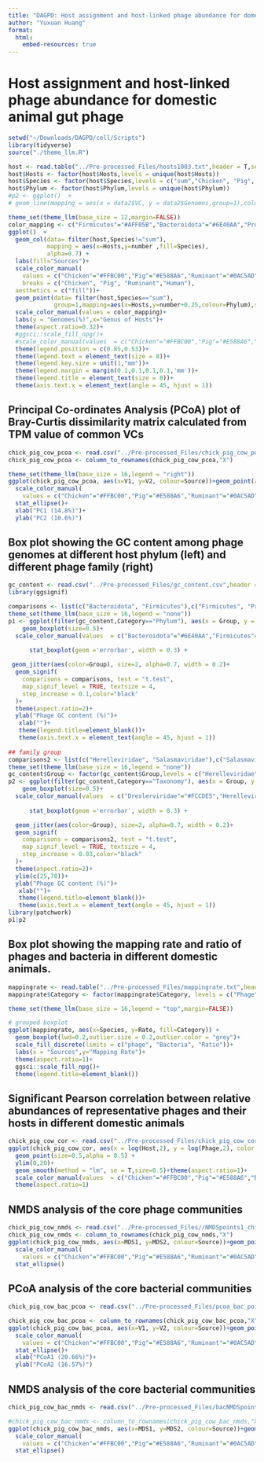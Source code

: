 ```yaml
---
title: "DAGPD: Host assignment and host-linked phage abundance for domestic animal gut phage"
author: "Yuxuan Huang"
format: 
  html:
    embed-resources: true
---
```


# Host assignment and host-linked phage abundance for domestic animal gut phage

```r
setwd("~/Downloads/DAGPD/cell/Scripts")
library(tidyverse)
source("./theme_llm.R")

host <- read.table("../Pre-processed_Files/hosts1003.txt",header = T,sep="\t")
host$Hosts <- factor(host$Hosts,levels = unique(host$Hosts))
host$Species <- factor(host$Species,levels = c("sum","Chicken", "Pig", "Ruminant","Human"))
host$Phylum <- factor(host$Phylum,levels = unique(host$Phylum))
#p2 <- ggplot()  + 
# geom_line(mapping = aes(x = data2$VC, y = data2$Genomes,group=1),color="orange")

theme_set(theme_llm(base_size = 12,margin=FALSE))
color_mapping <- c("Firmicutes"="#AFF05B","Bacteroidota"="#6E40AA","Proteobacteria"="#00BFFF","Spirochaetota"="#FFD92F","Pseudomonadota"="#E5C494","Actinobacteriota"="#FC8D62","Campylobacterota"="#8DA0CB","Fibrobacterota"="#E78AC3")
ggplot()  + 
  geom_col(data= filter(host,Species!="sum"),
           mapping = aes(x=Hosts,y=number ,fill=Species),
           alpha=0.7) +
  labs(fill="Sources")+
  scale_color_manual(
    values = c("Chicken"="#FFBC00","Pig"="#E588A6","Ruminant"="#0AC5AD","Human"="#3FAAE2"),
    breaks = c("Chicken", "Pig", "Ruminant","Human"),
  aesthetics = c("fill"))+
  geom_point(data= filter(host,Species=="sum"),
             group=1,mapping=aes(x=Hosts,y=number+0.25,colour=Phylum),size = 2) +
  scale_color_manual(values = color_mapping)+
  labs(y = "Genomes(%)",x="Genus of Hosts")+
  theme(aspect.ratio=0.32)+
  #ggsci::scale_fill_npg()+
  #scale_color_manual(values  = c("Chicken"="#FFBC00","Pig"="#E588A6","Ruminant"="#0AC5AD"),aesthetics = c("fill"))+
  theme(legend.position = c(0.85,0.53))+
  theme(legend.text = element_text(size = 8))+
  theme(legend.key.size = unit(1,"mm"))+
  theme(legend.margin = margin(0.1,0.1,0.1,0.1,'mm'))+
  theme(legend.title = element_text(size = 8))+
  theme(axis.text.x = element_text(angle = 45, hjust = 1))
```

## Principal Co-ordinates Analysis (PCoA) plot of Bray-Curtis dissimilarity matrix calculated from TPM value of common VCs
```r
chick_pig_cow_pcoa <- read.csv("../Pre-processed_Files/chick_pig_cow_poca.point.csv",header = T)
chick_pig_cow_pcoa <- column_to_rownames(chick_pig_cow_pcoa,"X")

theme_set(theme_llm(base_size = 16,legend = "right"))
ggplot(chick_pig_cow_pcoa, aes(x=V1, y=V2, colour=Source))+geom_point(alpha=0.7, size=1)+
  scale_color_manual(
    values = c("Chicken"="#FFBC00","Pig"="#E588A6","Ruminant"="#0AC5AD"))+
  stat_ellipse()+
  xlab("PC1 (14.8%)")+
  ylab("PC2 (10.6%)")

```

## Box plot showing the GC content among phage genomes at different host phylum (left) and different phage family (right)

```r
gc_content <- read.csv("../Pre-processed_Files/gc_content.csv",header = T)
library(ggsignif)

comparisons <- list(c("Bacteroidota", "Firmicutes"),c("Firmicutes", "Proteobacteria"),c("Bacteroidota","Proteobacteria"))
theme_set(theme_llm(base_size = 16,legend = "none"))
p1 <- ggplot(filter(gc_content,Category=="Phylum"), aes(x = Group, y = GC,color=Group)) +
    geom_boxplot(size=0.5)+ 
  scale_color_manual(values  = c("Bacteroidota"="#6E40AA","Firmicutes"="#AFF05B","Proteobacteria"="#00BFFF"))+
   
      stat_boxplot(geom ='errorbar', width = 0.3) +

 geom_jitter(aes(color=Group), size=2, alpha=0.7, width = 0.2)+
  geom_signif(
    comparisons = comparisons, test = "t.test",
    map_signif_level = TRUE, textsize = 4,
    step_increase = 0.1,color="black"
  )+
  theme(aspect.ratio=2)+
  ylab("Phage GC content (%)")+
   xlab("")+
   theme(legend.title=element_blank())+
   theme(axis.text.x = element_text(angle = 45, hjust = 1))
    
## family group
comparisons2 <- list(c("Herelleviridae", "Salasmaviridae"),c("Salasmaviridae","Schitoviridae"),c("Schitoviridae","Drexlerviridae"),c("Herelleviridae","Schitoviridae"),c("Salasmaviridae","Drexlerviridae"),c("Herelleviridae","Drexlerviridae"))
theme_set(theme_llm(base_size = 16,legend = "none"))
gc_content$Group <- factor(gc_content$Group,levels = c("Herelleviridae", "Salasmaviridae","Schitoviridae", "Drexlerviridae"))
p2 <- ggplot(filter(gc_content,Category=="Taxonomy"), aes(x = Group, y = GC,color=Group)) +
    geom_boxplot(size=0.5)+ 
  scale_color_manual(values  = c("Drexlerviridae"="#FCCDE5","Herelleviridae"="#E392FE","Salasmaviridae"="#F5EC00","Schitoviridae"="#8DD3C7"))+
   
      stat_boxplot(geom ='errorbar', width = 0.3) +

  geom_jitter(aes(color=Group), size=2, alpha=0.7, width = 0.2)+
  geom_signif(
    comparisons = comparisons2, test = "t.test",
    map_signif_level = TRUE, textsize = 4,
    step_increase = 0.03,color="black"
  )+
  theme(aspect.ratio=2)+
  ylim(c(25,70))+
  ylab("Phage GC content (%)")+
   xlab("")+
   theme(legend.title=element_blank())+
   theme(axis.text.x = element_text(angle = 45, hjust = 1))
library(patchwork)
p1|p2
```


## Box plot showing the mapping rate and ratio of phages and bacteria in different domestic animals.
```r
mappingrate <- read.table("../Pre-processed_Files/mappingrate.txt",header = T)
mappingrate$Category <- factor(mappingrate$Category, levels = c("Phage", "Bacteria", "Ratio"))

theme_set(theme_llm(base_size = 16,legend = "top",margin=FALSE))

# grouped boxplot
ggplot(mappingrate, aes(x=Species, y=Rate, fill=Category)) + 
  geom_boxplot(lwd=0.2,outlier.size = 0.2,outlier.color = "grey")+
  scale_fill_discrete(limits = c("phage", "Bacteria", "Ratio"))+
  labs(x = "Sources",y="Mapping Rate")+
  theme(aspect.ratio=1)+
  ggsci::scale_fill_npg()+
  theme(legend.title=element_blank())

```

## Significant Pearson correlation between relative abundances of representative phages and their hosts in different domestic animals


```r
chick_pig_cow_cor <- read.csv("../Pre-processed_Files/chick_pig_cow_cor.csv",header = T)
ggplot(chick_pig_cow_cor, aes(x = log(Host,2), y = log(Phage,2), color = Source)) +
  geom_point(size=0.5,alpha = 0.5) +  
  ylim(0,20)+
  geom_smooth(method = "lm", se = T,size=0.5)+theme(aspect.ratio=1)+
  scale_color_manual(values  = c("Chicken"="#FFBC00","Pig"="#E588A6","Ruminant"="#0AC5AD"))+
  theme(aspect.ratio=1)

```


## NMDS analysis of the core phage communities
```r
chick_pig_cow_nmds <- read.csv("../Pre-processed_Files//NMDSpoints1_chick_pig_cow.csv",header = T)
chick_pig_cow_nmds <- column_to_rownames(chick_pig_cow_nmds,"X")
ggplot(chick_pig_cow_nmds, aes(x=MDS1, y=MDS2, colour=Source))+geom_point(alpha=0.7, size=1)+
  scale_color_manual(
    values = c("Chicken"="#FFBC00","Pig"="#E588A6","Ruminant"="#0AC5AD"))+
  stat_ellipse()

```

## PCoA analysis of the core bacterial communities 
```r
chick_pig_cow_bac_pcoa <- read.csv("../Pre-processed_Files/pcoa_bac_points.csv",header = T)

chick_pig_cow_bac_pcoa <- column_to_rownames(chick_pig_cow_bac_pcoa,"X")
ggplot(chick_pig_cow_bac_pcoa, aes(x=V1, y=V2, colour=Source))+geom_point(alpha=0.7, size=1)+
  scale_color_manual(
    values = c("Chicken"="#FFBC00","Pig"="#E588A6","Ruminant"="#0AC5AD"))+
  stat_ellipse()+
  xlab("PCoA1 (20.66%)")+
  ylab("PCoA2 (16.57%)")
```

## NMDS analysis of the core bacterial communities 
```r
chick_pig_cow_bac_nmds <- read.csv("../Pre-processed_Files/bacNMDSpoints1.csv",header = T)

#chick_pig_cow_bac_nmds <- column_to_rownames(chick_pig_cow_bac_nmds,"X")
ggplot(chick_pig_cow_bac_nmds, aes(x=MDS1, y=MDS2, colour=Source))+geom_point(alpha=0.7, size=1)+
  scale_color_manual(
    values = c("Chicken"="#FFBC00","Pig"="#E588A6","Ruminant"="#0AC5AD"))+
  stat_ellipse()

```
